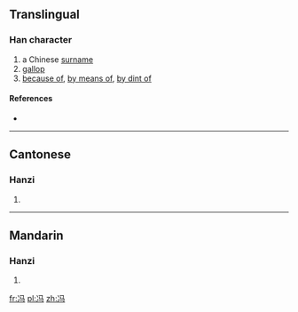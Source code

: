 {{also|馮}}
==Translingual==

===Han character===
{{Han char|rn=15|rad=冫|as=03|sn=5|four=|canj=戈一弓女一 (IMNVM)|ids=⿰[[冫]][[马]]}}

# a Chinese [[surname]]
# [[gallop]]
# [[because of]], [[by means of]], [[by dint of]]

====References====
* {{Han ref|kx=0131.231|hdz=74540.040|uh=51AF|ud=20911}}

----

==Cantonese==

===Hanzi===
{{yue-hanzi|jyut=fung4|y=fung4|tra=馮}}

# {{defn|lang=yue|sort=冫03}}

----

==Mandarin==

===Hanzi===
{{cmn-hanzi|tra=馮|pin=[[féng]] ([[feng2]])|wg=feng<sup>2</sup>}}

# {{defn|lang=cmn|sort=冫03}}

[[fr:冯]]
[[pl:冯]]
[[zh:冯]]